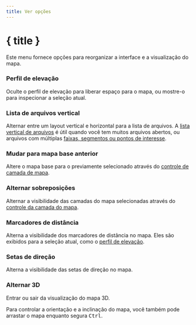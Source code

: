 ```yaml
---
title: Ver opções
---
```


<script lang="ts">
</script>

# { title }

Este menu fornece opções para reorganizar a interface e a visualização do mapa.

### <MountainSnow size="16" class="inline-block" style="margin-bottom: 2px" /> Perfil de elevação

Oculte o perfil de elevação para liberar espaço para o mapa, ou mostre-o para inspecionar a seleção atual.

### <GalleryVertical size="16" class="inline-block" style="margin-bottom: 2px" /> Lista de arquivos vertical

Alternar entre um layout vertical e horizontal para a lista de arquivos.
A [lista vertical de arquivos](../files-and-stats) é útil quando você tem muitos arquivos abertos, ou arquivos com múltiplas [faixas, segmentos ou pontos de interesse](../gpx).

### <Map size="16" class="inline-block" style="margin-bottom: 2px" /> Mudar para mapa base anterior

Altere o mapa base para o previamente selecionado através do [controle de camada de mapa](../map-controls).

### <Layers2 size="16" class="inline-block" style="margin-bottom: 2px" /> Alternar sobreposições

Alternar a visibilidade das camadas do mapa selecionadas através do [controle da camada do mapa](../map-controls).

### <Coins size="16" class="inline-block" style="margin-bottom: 2px" /> Marcadores de distância

Alterna a visibilidade dos marcadores de distância no mapa.
Eles são exibidos para a seleção atual, como o [perfil de elevação](../files-and-stats).

### <Milestone size="16" class="inline-block" style="margin-bottom: 2px" /> Setas de direção

Alterna a visibilidade das setas de direção no mapa.

### <Box size="16" class="inline-block" style="margin-bottom: 2px" /> Alternar 3D

Entrar ou sair da visualização do mapa 3D.

<DocsNote>

Para controlar a orientação e a inclinação do mapa, você também pode arrastar o mapa enquanto segura <kbd>Ctrl</kbd>.

</DocsNote>
